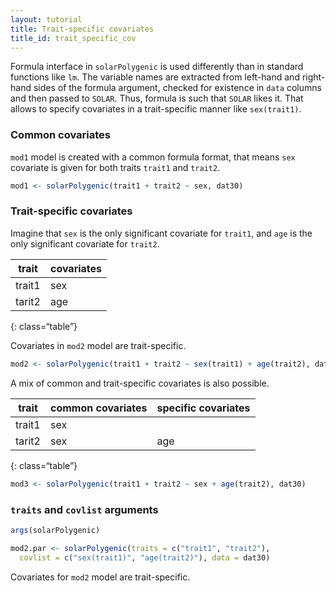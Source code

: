 ```yaml
---
layout: tutorial
title: Trait-specific covariates
title_id: trait_specific_cov
---
```


Formula interface in `solarPolygenic` is used differently than in standard functions like `lm`.
The variable names are extracted from left-hand and right-hand sides of the formula argument,
checked for existence in `data` columns and then passed to `SOLAR`.
Thus, formula is such that `SOLAR` likes it.
That allows to specify covariates in a trait-specific manner like `sex(trait1)`.

### Common covariates

`mod1` model is created with a common formula format,
that means `sex` covariate is given for both traits `trait1` and `trait2`.

```r
mod1 <- solarPolygenic(trait1 + trait2 ~ sex, dat30)
```

### Trait-specific covariates

Imagine that `sex` is the only significant covariate for `trait1`,
and `age` is the only significant covariate for `trait2`.

| trait      |  covariates |
|------------|-------------|
| trait1     |      sex    |
| tarit2     |     age     |
{: class="table"}

Covariates in `mod2` model  are trait-specific.

```r
mod2 <- solarPolygenic(trait1 + trait2 ~ sex(trait1) + age(trait2), dat30)
```

A mix of common and trait-specific covariates is also possible.

| trait      |  common covariates | specific covariates |
|------------|--------------------|---------------------|
| trait1     |      sex           |                     |
| tarit2     |      sex           | age                 |
{: class="table"}


```r
mod3 <- solarPolygenic(trait1 + trait2 ~ sex + age(trait2), dat30)
```


### `traits` and `covlist` arguments

```r
args(solarPolygenic)
```

```r
mod2.par <- solarPolygenic(traits = c("trait1", "trait2"), 
  covlist = c("sex(trait1)", "age(trait2)"), data = dat30)
```

Covariates for `mod2` model  are trait-specific.
